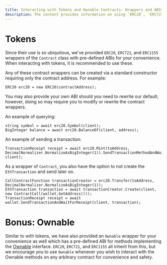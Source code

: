 ```yaml
---
title: Interacting with Tokens and Ownable Contracts: Wrappers and ABIs
description: The content provides information on using `ERC20`, `ERC721`, and `ERC1155` wrappers of the Contract class with pre-defined ABIs for interacting with tokens.
---
```


# Tokens 

Since their use is so ubiquitous, we've provided `ERC20`, `ERC721`, and `ERC1155` wrappers of the `Contract` class with pre-defined ABIs for your convenience. When interacting with tokens, it is recommended to use these.

Any of these contract wrappers can be created via a standard constructor requiring only the contract address. For example:
```
ERC20 erc20 = new ERC20(contractAddress);
```
You may also provide your own ABI should you need to rewrite our default; however, doing so may require you to modify or rewrite the contract wrappers.

An example of querying:
```
string symbol = await erc20.Symbol(client);
BigIntegar balance = await erc20.BalanceOf(client, address);
```

An example of sending a transaction:
```
TransactionReceipt receipt = await erc20.Mint(toAddress, DecimalNormalizer.NormalizeAsBigInteger(1)).SendTransactionMethodAndWaitForReceipt(wallet, client);
```
As a wrapper of `Contract`, you also have the option to not create the `EthTransaction` and send later on.
```
CallContractFunction transactionCreator = erc20.Transfer(toAddress, DecimalNormalizer.NormalizeAsBigInteger(1));
EthTransaction transaction = await transactionCreator.Create(client, new ContractCall(wallet.GetAddress()));
TransactionReceipt receipt = await wallet.SendTransactionAndWaitForReceipt(client, transaction);
```

# Bonus: Ownable

Similar to with tokens, we have also provided an `Ownable` wrapper for your convenience as well which has a pre-defined ABI for methods implementing the [Ownable](https://docs.openzeppelin.com/contracts/2.x/access-control#ownership-and-ownable) interface.
`ERC20`, `ERC721`, and `ERC1155` all inherit from this, but we encourage you to use `Ownable` whenever you wish to interact with the Ownable methods on any arbitrary contract for convenience and safety.